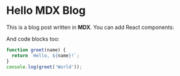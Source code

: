 # Hello MDX Blog

This is a blog post written in **MDX**. You can add React components:

And code blocks too:

```javascript
function greet(name) {
  return `Hello, ${name}!`;
}
console.log(greet('World'));
```
